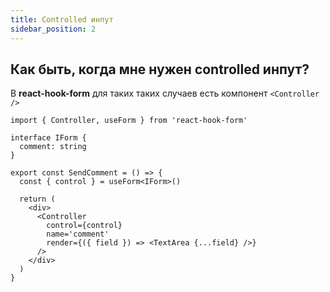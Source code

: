 ```yaml
---
title: Controlled инпут
sidebar_position: 2
---
```


## Как быть, когда мне нужен controlled инпут?

В **react-hook-form** для таких таких случаев есть компонент `<Controller />`

```tsx
import { Controller, useForm } from 'react-hook-form'

interface IForm {
  comment: string
}

export const SendComment = () => {
  const { control } = useForm<IForm>()

  return (
    <div>
      <Controller
        control={control}
        name='comment'
        render={({ field }) => <TextArea {...field} />}
      />
    </div>
  )
}
```

